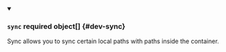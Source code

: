 


<details className="config-field" data-expandable="true" open>
<summary>

### `sync` <span className="config-field-required" data-required="false">required</span> <span className="config-field-type">object[]</span> <span className="config-field-default"></span> <span className="config-field-enum"></span> {#dev-sync}

Sync allows you to sync certain local paths with paths inside the container.

</summary>

<PartialSyncreference />


</details>
